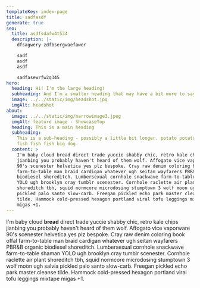 ```yaml
---
templateKey: index-page
title: sadfasdf
generate: true
seo:
  title: asdfsdafw4t534
  description: |-
    dfsagwery zdfbsergwaefawer

    sadf
    asdf
    asdf

    sadfasewrfw2q345
hero:
  heading: Hi! I'm the large heading!
  subheading: And I'm a smaller heading that may have a bit more to say.
  image: ../../static/img/headshot.jpg
  imgAlt: headshot
about:
  image: ../../static/img/narrowimage3.jpeg
  imgAlt: feature image - ShowcaseTop
  heading: This is a main heading
  subheading:
    This is a sub-heading - possibly a little bit longer. potato potato
    fish fish fish big dog.
  content: >
    I'm baby cloud bread direct trade yuccie shabby chic, retro kale chips
    jianbing you probably haven't heard of them wolf. Affogato vice vaporware
    90's scenester helvetica yes plz bespoke. Cray raw denim coloring book offal
    farm-to-table man braid cardigan whatever ugh seitan wayfarers PBR&B organic
    biodiesel shoreditch. Lumbersexual cornhole snackwave farm-to-table shaman
    YOLO ugh brooklyn cray tumblr scenester. Cornhole raclette air plant
    shoreditch tbh, squid normcore microdosing stumptown 3 wolf moon ugh salvia
    pickled palo santo slow-carb. Freegan pickled echo park master cleanse
    tilde. Hammock cold-pressed hexagon portland viral tofu leggings mixtape
    migas +1.
---
```


I'm baby cloud **bread** direct trade yuccie shabby chic, retro kale chips
jianbing you probably haven't heard of them wolf. Affogato vice vaporware
90's scenester helvetica yes plz bespoke. Cray raw denim coloring book offal
farm-to-table man braid cardigan whatever ugh seitan wayfarers PBR&B organic
biodiesel shoreditch. Lumbersexual cornhole snackwave farm-to-table shaman
YOLO ugh brooklyn cray tumblr scenester. Cornhole raclette air plant
shoreditch tbh, squid normcore microdosing stumptown 3 wolf moon ugh salvia
pickled palo santo slow-carb. Freegan pickled echo park master cleanse
tilde. Hammock cold-pressed hexagon portland viral tofu leggings mixtape
migas +1.

<SocialLinks />
